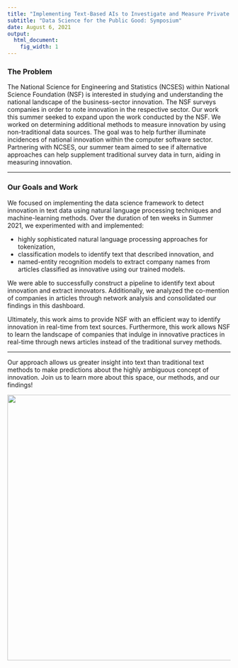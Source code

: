 ```yaml
---
title: "Implementing Text-Based AIs to Investigate and Measure Private Sector Software Innovation"
subtitle: "Data Science for the Public Good: Symposium"
date: August 6, 2021
output:
  html_document:
    fig_width: 1
---
```



### **The Problem**

The National Science for Engineering and Statistics (NCSES) within National Science Foundation (NSF) is interested in studying and understanding the national landscape of the business-sector innovation. The NSF surveys companies in order to note innovation in the respective sector. Our work this summer seeked to expand upon the work conducted by the NSF. We worked on determining additional methods to measure innovation by using non-traditional data sources. The goal was to help further illuminate incidences of national innovation within the computer software sector. Partnering with NCSES, our summer team aimed to see if alternative approaches can help supplement traditional survey data in turn, aiding in measuring innovation.  

----

### **Our Goals and Work**  

We focused on implementing the data science framework to detect innovation in text data using natural language processing techniques and machine-learning methods. Over the duration of ten weeks in Summer 2021, we experimented with and implemented:  

* highly sophisticated natural language processing approaches for tokenization,    
* classification models to identify text that described innovation, and  
* named-entity recognition models to extract company names from articles classified as innovative using our trained models.  

We were able to successfully construct a pipeline to identify text about innovation and extract innovators. Additionally, we analyzed the co-mention of companies in articles through network analysis and consolidated our findings in this dashboard.  

Ultimately, this work aims to provide NSF with an efficient way to identify innovation in real-time from text sources. Furthermore, this work allows NSF to learn the landscape of companies that indulge in innovative practices in real-time through news articles instead of the traditional survey methods.  

----

Our approach allows us greater insight into text than traditional text methods to make predictions about the highly ambiguous concept of innovation. Join us to learn more about this space, our methods, and our findings!

<center><img src="images/approach_slide.png" width="600px"></center>  


